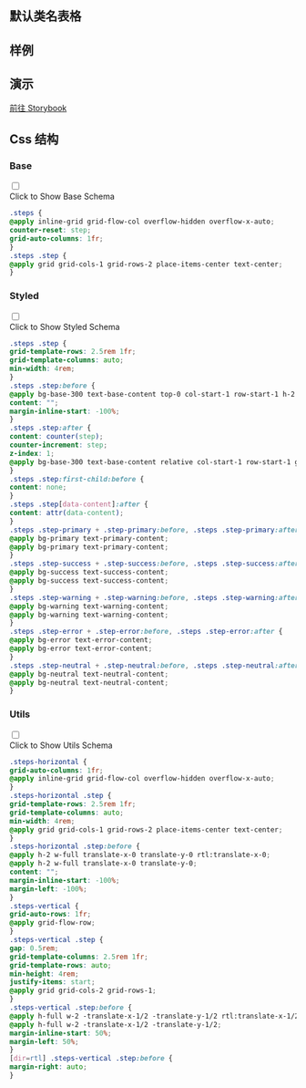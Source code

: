 
## 默认类名表格

<CssTable name="steps" />

## 样例

<Demo></Demo>

## 演示

[前往 Storybook](https://story.ui.icebreaker.top/?path=/docs/navigation-steps--docs)

## Css 结构


### Base

<div className="collapse">
<input type="checkbox" /> 
<div class="collapse-title px-0">
<span class="btn">Click to Show Base Schema</span>
</div>
<div class="collapse-content"> 

```css
.steps {
@apply inline-grid grid-flow-col overflow-hidden overflow-x-auto;
counter-reset: step;
grid-auto-columns: 1fr;
}
.steps .step {
@apply grid grid-cols-1 grid-rows-2 place-items-center text-center;
}
```

</div>
</div>

  

### Styled

<div className="collapse">
<input type="checkbox" /> 
<div class="collapse-title px-0">
<span class="btn">Click to Show Styled Schema</span>
</div>
<div class="collapse-content"> 

```css
.steps .step {
grid-template-rows: 2.5rem 1fr;
grid-template-columns: auto;
min-width: 4rem;
}
.steps .step:before {
@apply bg-base-300 text-base-content top-0 col-start-1 row-start-1 h-2 w-full transform;
content: "";
margin-inline-start: -100%;
}
.steps .step:after {
content: counter(step);
counter-increment: step;
z-index: 1;
@apply bg-base-300 text-base-content relative col-start-1 row-start-1 grid h-8 w-8 place-items-center place-self-center rounded-full;
}
.steps .step:first-child:before {
content: none;
}
.steps .step[data-content]:after {
content: attr(data-content);
}
.steps .step-primary + .step-primary:before, .steps .step-primary:after {
@apply bg-primary text-primary-content;
@apply bg-primary text-primary-content;
}
.steps .step-success + .step-success:before, .steps .step-success:after {
@apply bg-success text-success-content;
@apply bg-success text-success-content;
}
.steps .step-warning + .step-warning:before, .steps .step-warning:after {
@apply bg-warning text-warning-content;
@apply bg-warning text-warning-content;
}
.steps .step-error + .step-error:before, .steps .step-error:after {
@apply bg-error text-error-content;
@apply bg-error text-error-content;
}
.steps .step-neutral + .step-neutral:before, .steps .step-neutral:after {
@apply bg-neutral text-neutral-content;
@apply bg-neutral text-neutral-content;
}
```

</div>
</div>

  

### Utils

<div className="collapse">
<input type="checkbox" /> 
<div class="collapse-title px-0">
<span class="btn">Click to Show Utils Schema</span>
</div>
<div class="collapse-content"> 

```css
.steps-horizontal {
grid-auto-columns: 1fr;
@apply inline-grid grid-flow-col overflow-hidden overflow-x-auto;
}
.steps-horizontal .step {
grid-template-rows: 2.5rem 1fr;
grid-template-columns: auto;
min-width: 4rem;
@apply grid grid-cols-1 grid-rows-2 place-items-center text-center;
}
.steps-horizontal .step:before {
@apply h-2 w-full translate-x-0 translate-y-0 rtl:translate-x-0;
@apply h-2 w-full translate-x-0 translate-y-0;
content: "";
margin-inline-start: -100%;
margin-left: -100%;
}
.steps-vertical {
grid-auto-rows: 1fr;
@apply grid-flow-row;
}
.steps-vertical .step {
gap: 0.5rem;
grid-template-columns: 2.5rem 1fr;
grid-template-rows: auto;
min-height: 4rem;
justify-items: start;
@apply grid grid-cols-2 grid-rows-1;
}
.steps-vertical .step:before {
@apply h-full w-2 -translate-x-1/2 -translate-y-1/2 rtl:translate-x-1/2;
@apply h-full w-2 -translate-x-1/2 -translate-y-1/2;
margin-inline-start: 50%;
margin-left: 50%;
}
[dir=rtl] .steps-vertical .step:before {
margin-right: auto;
}
```

</div>
</div>